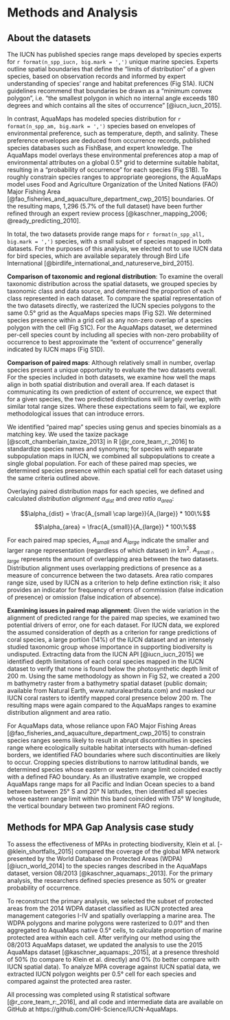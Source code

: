 
# Methods and Analysis

## About the datasets

The IUCN has published species range maps developed by species experts for `r format(n_spp_iucn, big.mark = ',')` unique marine species.  Experts outline spatial boundaries that define the "limits of distribution" of a given species, based on observation records and informed by expert understanding of species' range and habitat preferences (Fig S1A). IUCN guidelines recommend that boundaries be drawn as a "minimum convex polygon", i.e. "the smallest polygon in which no internal angle exceeds 180 degrees and which contains all the sites of occurrence" [@iucn_iucn_2015].  

In contrast, AquaMaps has modeled species distribution for `r format(n_spp_am, big.mark = ',')` species based on envelopes of environmental preference, such as temperature, depth, and salinity.  These preference envelopes are deduced from occurrence records, published species databases such as FishBase, and expert knowledge.  The AquaMaps model overlays these environmental preferences atop a map of environmental attributes on a global 0.5° grid to determine suitable habitat, resulting in a "probability of occurrence" for each species (Fig S1B).  To roughly constrain species ranges to appropriate georegions, the AquaMaps model uses Food and Agriculture Organization of the United Nations (FAO) Major Fishing Area [@fao_fisheries_and_aquaculture_department_cwp_2015] boundaries.  Of the resulting maps, 1,296 (5.7% of the full dataset) have been further refined through an expert review process [@kaschner_mapping_2006; @ready_predicting_2010].  

In total, the two datasets provide range maps for `r format(n_spp_all, big.mark = ',')` species, with a small subset of species mapped in both datasets.  For the purposes of this analysis, we elected not to use IUCN data for bird species, which are available separately through Bird Life International [@birdlife_international_and_natureserve_bird_2015].

__Comparison of taxonomic and regional distribution__:
To examine the overall taxonomic distribution across the spatial datasets, we grouped species by taxonomic class and data source, and determined the proportion of each class represented in each dataset.  To compare the spatial representation of the two datasets directly, we rasterized the IUCN species polygons to the same 0.5° grid as the AquaMaps species maps (Fig S2).  We determined species presence within a grid cell as any non-zero overlap of a species polygon with the cell (Fig S1C).  For the AquaMaps dataset, we determined per-cell species count by including all species with non-zero probability of occurrence to best approximate the "extent of occurrence" generally indicated by IUCN maps (Fig S1D).

__Comparison of paired maps__:
Although relatively small in number, overlap species present a unique opportunity to evaluate the two datasets overall.  For the species included in both datasets, we examine how well the maps align in both spatial distribution and overall area. If each dataset is communicating its own prediction of extent of occurrence, we expect that for a given species, the two predicted distributions will largely overlap, with similar total range sizes.  Where these expectations seem to fail, we explore methodological issues that can introduce errors.

We identified "paired map" species using genus and species binomials as a matching key.  We used the taxize package [@scott_chamberlain_taxize_2013] in R [@r_core_team_r:_2016] to standardize species names and synonyms; for species with separate subpopulation maps in IUCN, we combined all subpopulations to create a single global population.   For each of these paired map species, we determined species presence within each spatial cell for each dataset using the same criteria outlined above.

Overlaying paired distribution maps for each species, we defined and calculated _distribution alignment_ $\alpha_{dist}$ and _area ratio_ $\alpha_{area}$:

$$\alpha_{dist} = \frac{A_{small \cap large}}{A_{large}} * 100\%$$

$$\alpha_{area} = \frac{A_{small}}{A_{large}} * 100\%$$

For each paired map species, $A_{small}$ and $A_{large}$ indicate the smaller and larger range representation (regardless of which dataset) in km^2^.  $A_{small \cap large}$ represents the amount of overlapping area between the two datasets.  Distribution alignment uses overlapping predictions of presence as a measure of concurrence between the two datasets.  Area ratio compares range size, used by IUCN as a criterion to help define extinction risk; it also provides an indicator for frequency of errors of commission (false indication of presence) or omission (false indication of absence).

__Examining issues in paired map alignment__:
Given the wide variation in the alignment of predicted range for the paired map species, we examined two potential drivers of error, one for each dataset.  For IUCN data, we explored the assumed consideration of depth as a criterion for range predictions of coral species, a large portion (14%) of the IUCN dataset and an intensely studied taxonomic group whose importance in supporting biodiversity is undisputed.  Extracting data from the IUCN API [@iucn_iucn_2015] we identified depth limitations of each coral species mapped in the IUCN dataset to verify that none is found below the photosynthetic depth limit of 200 m.  Using the same methodology as shown in Fig S2, we created a 200 m bathymetry raster from a bathymetry spatial dataset (public domain; available from Natural Earth, www.naturalearthdata.com) and masked our IUCN coral rasters to identify mapped coral presence below 200 m.  The resulting maps were again compared to the AquaMaps ranges to examine distribution alignment and area ratio.

For AquaMaps data, whose reliance upon FAO Major Fishing Areas [@fao_fisheries_and_aquaculture_department_cwp_2015] to constrain species ranges seems likely to result in abrupt discontinuities in species range where ecologically suitable habitat intersects with human-defined borders, we identified FAO boundaries where such discontinuities are likely to occur.  Cropping species distributions to narrow latitudinal bands, we determined species whose eastern or western range limit coincided exactly with a defined FAO boundary.  As an illustrative example, we cropped AquaMaps range maps for all Pacific and Indian Ocean species to a band between between 25° S and 20° N latitudes, then identified all species whose eastern range limit within this band coincided with 175° W longitude, the vertical boundary between two prominent FAO regions.

## Methods for MPA Gap Analysis case study
To assess the effectiveness of MPAs in protecting biodiversity, Klein et al. [-@klein_shortfalls_2015] compared the coverage of the global MPA network presented by the World Database on Protected Areas (WDPA) [@iucn_world_2014] to the species ranges described in the AquaMaps dataset, version 08/2013 [@kaschner_aquamaps:_2013].  For the primary analysis, the researchers defined species presence as 50% or greater probability of occurrence.

To reconstruct the primary analysis, we selected the subset of protected areas from the 2014 WDPA dataset classified as IUCN protected area management categories I-IV and spatially overlapping a marine area. The WDPA polygons and marine polygons were rasterized to 0.01° and then aggregated to AquaMaps native 0.5° cells, to calculate proportion of marine protected area within each cell.  After verifying our method using the 08/2013 AquaMaps dataset, we updated the analysis to use the 2015 AquaMaps dataset [@kaschner_aquamaps:_2015], at a presence threshold of 50% (to compare to Klein et al. directly) and 0% (to better compare with IUCN spatial data).  To analyze MPA coverage against IUCN spatial data, we extracted IUCN polygon weights per 0.5° cell for each species and compared against the protected area raster.

All processing was completed using R statistical software [@r_core_team_r:_2016], and all code and intermediate data are available on GitHub at https://github.com/OHI-Science/IUCN-AquaMaps.
